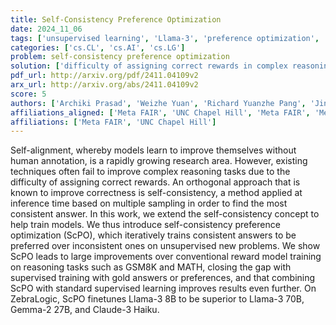 ```yaml
---
title: Self-Consistency Preference Optimization
date: 2024_11_06
tags: ['unsupervised learning', 'Llama-3', 'preference optimization', 'reward model training', 'self-consistency', 'self-alignment', 'model training', 'ZebraLogic', 'reasoning tasks']
categories: ['cs.CL', 'cs.AI', 'cs.LG']
problem: self-consistency preference optimization
solution: ['difficulty of assigning correct rewards in complex reasoning tasks']
pdf_url: http://arxiv.org/pdf/2411.04109v2
arx_url: http://arxiv.org/abs/2411.04109v2
score: 5
authors: ['Archiki Prasad', 'Weizhe Yuan', 'Richard Yuanzhe Pang', 'Jing Xu', 'Maryam Fazel-Zarandi', 'Mohit Bansal', 'Sainbayar Sukhbaatar', 'Jason Weston', 'Jane Yu']
affiliations_aligned: ['Meta FAIR', 'UNC Chapel Hill', 'Meta FAIR', 'Meta FAIR', 'Meta FAIR', 'UNC Chapel Hill', 'Meta FAIR', 'Meta FAIR', 'Meta FAIR']
affiliations: ['Meta FAIR', 'UNC Chapel Hill']
---
```



Self-alignment, whereby models learn to improve themselves without human
annotation, is a rapidly growing research area. However, existing techniques
often fail to improve complex reasoning tasks due to the difficulty of
assigning correct rewards. An orthogonal approach that is known to improve
correctness is self-consistency, a method applied at inference time based on
multiple sampling in order to find the most consistent answer. In this work, we
extend the self-consistency concept to help train models. We thus introduce
self-consistency preference optimization (ScPO), which iteratively trains
consistent answers to be preferred over inconsistent ones on unsupervised new
problems. We show ScPO leads to large improvements over conventional reward
model training on reasoning tasks such as GSM8K and MATH, closing the gap with
supervised training with gold answers or preferences, and that combining ScPO
with standard supervised learning improves results even further. On ZebraLogic,
ScPO finetunes Llama-3 8B to be superior to Llama-3 70B, Gemma-2 27B, and
Claude-3 Haiku.